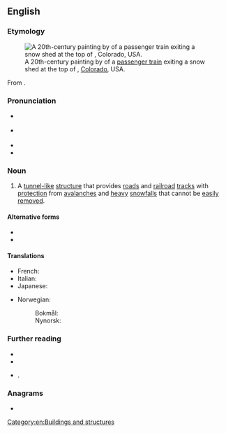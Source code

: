 {{also|snowshed|snow-shed}}
==English==
{{was wotd|2020|December|4}}

===Etymology===
[[File:Denver & Salt Lake Railroad passenger train exiting a snow shed at the top of Rollins Pass, Colorado. Watercolor painting by Howard Fogg courtesy of Richard Fogg.jpg|thumb|A 20th-century painting by {{w|Howard L. Fogg}} of a {{w|Denver and Salt Lake Railway}} [[passenger train]] exiting a snow shed at the top of {{w|Rollins Pass}}, [[Colorado]], USA.]]

From {{compound|en|snow|shed}}.

===Pronunciation===
* {{a|RP}} {{IPA|en|/ˈsnəʊʃɛd/}}
* {{a|GA}} {{IPA|en|/ˈsnoʊˌʃɛd/}}
* {{audio|en|LL-Q1860 (eng)-Vealhurl-snow shed.wav|Audio (RP)}}
* {{audio|en|en-us-snow shed.mp3}}

===Noun===
{{en-noun|s}}

# {{lb|en|rail transport|road transport}} A [[tunnel#Noun|tunnel]][[-like]] [[structure#Noun|structure]] that provides [[road]]s and [[railroad]] [[track#Noun|tracks]] with [[protection]] from [[avalanche]]s and [[heavy#Adjective|heavy]] [[snowfall]]s that cannot be [[easily]] [[remove#Verb|removed]].
#: {{synonyms|en|avalanche gallery|snow bridge}}

====Alternative forms====
* {{l|en|snowshed}}
* {{l|en|snow-shed}}

====Translations====
{{trans-top|tunnel-like structure protecting roads and railroad tracks from snow}}
* French: {{t|fr|galerie pare-neige|f}}
* Italian: {{t|it|galleria paravalanghe|f}}
* Japanese: {{t|ja|覆道|tr=ふくどう, fukudō}}
{{trans-mid}}
* Norwegian:
*: Bokmål: {{t|nb|snøoverbygg|n}}
*: Nynorsk: {{t|nn|snøoverbygg|n}}
{{trans-bottom}}

===Further reading===
* {{pedia}}
* {{R:OED Online|subentry=snow-shed|subpos=n|subid=21861619|entry=snow|pos=''n.{{sup|1}}''|noformat=1|id=183487|date=1913}}
* {{cite-web|title=Floods, Fire and Earthquake: The Railway’s Unceasing Battle with the Forces of Nature|url=http://mikes.railhistory.railfan.net/r090.html|archiveurl=https://web.archive.org/web/20160325155638/http://mikes.railhistory.railfan.net/r090.html|archivedate=25 March 2016|work=Mike’s Railway History|month=November|year=2007}}.

===Anagrams===
* {{anagrams|en|a=dehnossw|show ends}}

[[Category:en:Buildings and structures]]